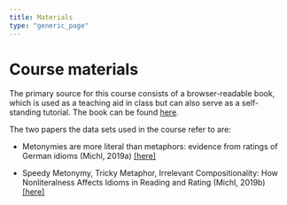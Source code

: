 ```yaml
---
title: Materials
type: "generic_page"
---
```


# Course materials

The primary source for this course consists of a browser-readable book, which is used as a teaching aid in class but can also serve as a self-standing tutorial. The book can be found [here](https://vini-macuch-silva.github.io/basics-of-data-viz-for-behavioral-scientists/R-Markdown-book/docs/basics-of-data-wrangling-in-r.html).

The two papers the data sets used in the course refer to are:

* Metonymies are more literal than metaphors: evidence
from ratings of German idioms (Michl, 2019a) [[here]](https://vini-macuch-silva.github.io/basics-of-data-viz-for-behavioral-scientists/tree/master/materials/Michl-2019a.pdf)

* Speedy Metonymy, Tricky Metaphor, Irrelevant
Compositionality: How Nonliteralness Affects Idioms
in Reading and Rating (Michl, 2019b) [[here]](https://vini-macuch-silva.github.io/basics-of-data-viz-for-behavioral-scientists/tree/master/materials/Michl-2019b.pdf)
